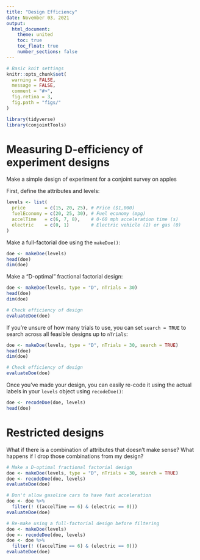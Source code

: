 ```yaml
---
title: "Design Efficiency"
date: November 03, 2021
output:
  html_document:
    theme: united
    toc: true
    toc_float: true
    number_sections: false
---
```


```r
# Basic knit settings
knitr::opts_chunk$set(
  warning = FALSE,
  message = FALSE,
  comment = "#>",
  fig.retina = 3,
  fig.path = "figs/"
)

library(tidyverse)
library(conjointTools)
```

# Measuring D-efficiency of experiment designs

Make a simple design of experiment for a conjoint survey on apples

First, define the attributes and levels:

```r
levels <- list(
  price       = c(15, 20, 25), # Price ($1,000)
  fuelEconomy = c(20, 25, 30), # Fuel economy (mpg)
  accelTime   = c(6, 7, 8),    # 0-60 mph acceleration time (s)
  electric    = c(0, 1)        # Electric vehicle (1) or gas (0)
)
```

Make a full-factorial doe using the `makeDoe()`:

```r
doe <- makeDoe(levels)
head(doe)
dim(doe)
```

Make a "D-optimal" fractional factorial design:

```r
doe <- makeDoe(levels, type = "D", nTrials = 30)
head(doe)
dim(doe)

# Check efficiency of design
evaluateDoe(doe)
```

If you're unsure of how many trials to use, you can set `search = TRUE` to search across all feasible designs up to `nTrials`:

```r
doe <- makeDoe(levels, type = "D", nTrials = 30, search = TRUE)
head(doe)
dim(doe)

# Check efficiency of design
evaluateDoe(doe)
```

Once you've made your design, you can easily re-code it using the actual labels in your `levels` object using `recodeDoe()`:

```r
doe <- recodeDoe(doe, levels)
head(doe)
```


# Restricted designs 

What if there is a combination of attributes that doesn't make sense? What happens if I drop those combinations from my design?

```r
# Make a D-optimal fractional factorial design
doe <- makeDoe(levels, type = "D", nTrials = 30, search = TRUE)
doe <- recodeDoe(doe, levels)
evaluateDoe(doe)

# Don't allow gasoline cars to have fast acceleration
doe <- doe %>% 
  filter(! ((accelTime == 6) & (electric == 0)))
evaluateDoe(doe)

# Re-make using a full-factorial design before filtering
doe <- makeDoe(levels)
doe <- recodeDoe(doe, levels)
doe <- doe %>% 
  filter(! ((accelTime == 6) & (electric == 0)))
evaluateDoe(doe)
```
